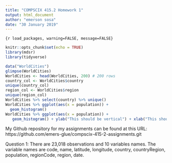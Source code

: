 ```yaml
---
title: "COMPSCIX 415.2 Homework 1"
output: html_document
author: "emerson sosa"
date: "30 January 2019"
---
```


```{r load_packages, warning=FALSE, message=FALSE}```
```r
knitr::opts_chunk$set(echo = TRUE)
library(mdsr)
library(tidyverse)
```
```r
data("WorldCities")
glimpse(WorldCities)
WorldCities <- head(WorldCities, 200) # 200 rows
country_col <- WorldCities$country
unique(country_col)
region_col <- WorldCities$region
unique(region_col)
WorldCities %>% select(country) %>% unique()
WorldCities %>% ggplot(aes(x = population)) + 
  geom_histogram()
WorldCities %>% ggplot(aes(x = population)) + 
   geom_histogram() + ylab("This should be vertical") + xlab("This should be horizontal") + ggtitle("Plot for HW 1") + theme_bw()
```

My Github repository for my assignments can be found at this URL: https://github.com/emers-glue/compscix-415-2-assignments.git

Question 1:
There are 23,018 observations and 10 variables names. The variable names are code, name, latitude, longitude, country, countryRegion, population, regionCode, region, date.

